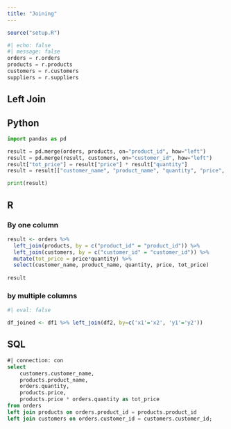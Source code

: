 ```yaml
---
title: "Joining"
---
```

```r
source("setup.R")
```

```python
#| echo: false
#| message: false
orders = r.orders
products = r.products
customers = r.customers
suppliers = r.suppliers
```

## Left Join

::: {.panel-tabset}
## Python

```python
import pandas as pd

result = pd.merge(orders, products, on="product_id", how="left")
result = pd.merge(result, customers, on="customer_id", how="left")
result["tot_price"] = result["price"] * result["quantity"]
result = result[["customer_name", "product_name", "quantity", "price", "tot_price"]]

print(result)

```

## R
### By one column
```r
result <- orders %>%
  left_join(products, by = c("product_id" = "product_id")) %>% 
  left_join(customers, by = c("customer_id" = "customer_id")) %>%
  mutate(tot_price = price*quantity) %>% 
  select(customer_name, product_name, quantity, price, tot_price)
  
result
```
### by multiple columns
```r
#| eval: false

df_joined <- df1 %>% left_join(df2, by=c('x1'='x2', 'y1'='y2'))
```
## SQL

```sql
#| connection: con
select 
    customers.customer_name, 
    products.product_name, 
    orders.quantity, 
    products.price, 
    products.price * orders.quantity as tot_price
from orders
left join products on orders.product_id = products.product_id
left join customers on orders.customer_id = customers.customer_id;
```
:::
